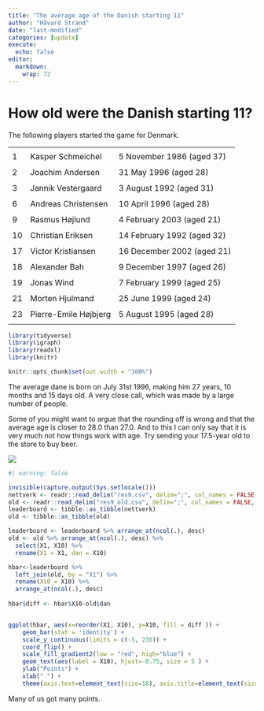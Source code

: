 ```yaml
---
title: "The average age of the Danish starting 11"
author: "Håvard Strand"
date: "last-modified"
categories: [update]
execute:
  echo: false
editor: 
  markdown: 
    wrap: 72
---
```


# How old were the Danish starting 11?

The following players started the game for Denmark.

|     |                       |                            |
|-----|-----------------------|----------------------------|
|     |                       |                            |
| 1   | Kasper Schmeichel     | 5 November 1986 (aged 37)  |
|     |                       |                            |
| 2   | Joachim Andersen      | 31 May 1996 (aged 28)      |
|     |                       |                            |
| 3   | Jannik Vestergaard    | 3 August 1992 (aged 31)    |
|     |                       |                            |
| 6   | Andreas Christensen   | 10 April 1996 (aged 28)    |
|     |                       |                            |
| 9   | Rasmus Højlund        | 4 February 2003 (aged 21)  |
|     |                       |                            |
| 10  | Christian Eriksen     | 14 February 1992 (aged 32) |
|     |                       |                            |
| 17  | Victor Kristiansen    | 16 December 2002 (aged 21) |
|     |                       |                            |
| 18  | Alexander Bah         | 9 December 1997 (aged 26)  |
|     |                       |                            |
| 19  | Jonas Wind            | 7 February 1999 (aged 25)  |
|     |                       |                            |
| 21  | Morten Hjulmand       | 25 June 1999 (aged 24)     |
|     |                       |                            |
| 23  | Pierre-Emile Højbjerg | 5 August 1995 (aged 28)    |
|     |                       |                            |

```r

library(tidyverse)
library(igraph)
library(readxl)
library(knitr)

knitr::opts_chunk$set(out.width = "100%")

```

The average dane is born on July 31st 1996, making him 27 years, 10
months and 15 days old. A very close call, which was made by a large
number of people. 

Some of you might want to argue that the rounding off
is wrong and that the average age is closer to 28.0 than 27.0. And to
this I can only say that it is very much not how things work with age.
Try sending your 17.5-year old to the store to buy beer.

![](R.png)



```r
#| warning: false

invisible(capture.output(Sys.setlocale()))
nettverk <- readr::read_delim("res9.csv", delim=";", col_names = FALSE, locale = locale(encoding = "UTF-8"))
old <- readr::read_delim("res9_old.csv", delim=";", col_names = FALSE, locale = locale(encoding = "UTF-8"))
leaderboard <- tibble::as_tibble(nettverk)
old <- tibble::as_tibble(old)

leaderboard <- leaderboard %>% arrange_at(ncol(.), desc)
old <- old %>% arrange_at(ncol(.), desc) %>% 
  select(X1, X10) %>% 
  rename(X1 = X1, dan = X10)

hbar<-leaderboard %>% 
  left_join(old, by = "X1") %>% 
  rename(X10 = X10) %>% 
  arrange_at(ncol(.), desc)
  
hbar$diff <- hbar$X10-old$dan


ggplot(hbar, aes(x=reorder(X1, X10), y=X10, fill = diff )) + 
    geom_bar(stat = 'identity') + 
    scale_y_continuous(limits = c(-5, 230)) +
    coord_flip() + 
    scale_fill_gradient2(low = "red", high="blue") +
    geom_text(aes(label = X10), hjust=-0.75, size = 5 ) + 
    ylab("Points") +
    xlab(" ") +
    theme(axis.text=element_text(size=18), axis.title=element_text(size=18,face="bold"))
```

Many of us got many points.
